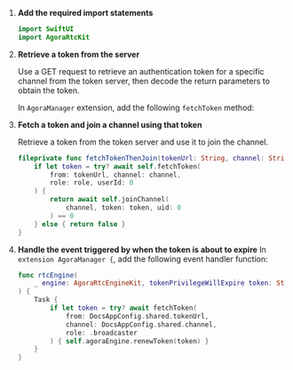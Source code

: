 
1.  **Add the required import statements**

    ``` swift
    import SwiftUI
    import AgoraRtcKit
    ```

2.  **Retrieve a token from the server**

    Use a GET request to retrieve an authentication token for a specific channel from the token server, then decode the return parameters to obtain the token.

    In `AgoraManager` extension, add the following `fetchToken` method:

    <FetchToken />

3.  **Fetch a token and join a channel using that token**

    Retrieve a token from the token server and use it to join the channel.

    ``` swift
    fileprivate func fetchTokenThenJoin(tokenUrl: String, channel: String) async -> Bool {
        if let token = try? await self.fetchToken(
            from: tokenUrl, channel: channel,
            role: role, userId: 0
        ) {
            return await self.joinChannel(
                channel, token: token, uid: 0
            ) == 0
        } else { return false }
    }
    ```

4.  **Handle the event triggered by <Vg k="AGORA_BACKEND" /> when the token is about to expire**
    In `extension AgoraManager {`, add the following event handler function:
    ``` swift
    func rtcEngine(
        _ engine: AgoraRtcEngineKit, tokenPrivilegeWillExpire token: String
    ) {
        Task {
            if let token = try? await fetchToken(
                from: DocsAppConfig.shared.tokenUrl,
                channel: DocsAppConfig.shared.channel,
                role: .broadcaster
            ) { self.agoraEngine.renewToken(token) }
        }
    }
    ```

